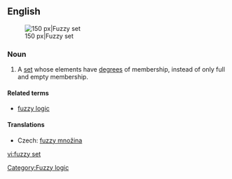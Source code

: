 ==English==
{{wikipedia}}
[[Image:Fuzzy crisp.gif|thumb|right|150 px|Fuzzy set]]
===Noun===
{{en-noun|sg=[[fuzzy]] [[set]]}}

# {{context|fuzzy logic}} A [[set]] whose elements have [[degree]]s of membership, instead of only full and empty membership.

====Related terms====
* [[fuzzy logic]]

====Translations====
{{trans-top|set}}
* Czech: [[fuzzy množina]] {{f}}
{{trans-mid}}
{{trans-bottom}}

[[Category:Fuzzy logic]]

[[vi:fuzzy set]]
